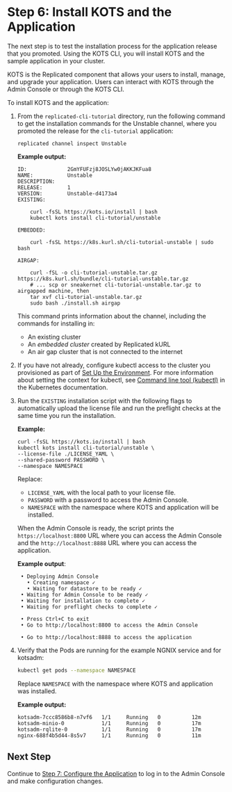 # Step 6: Install KOTS and the Application

The next step is to test the installation process for the application release that you promoted. Using the KOTS CLI, you will install KOTS and the sample application in your cluster.

KOTS is the Replicated component that allows your users to install, manage, and upgrade your application. Users can interact with KOTS through the Admin Console or through the KOTS CLI.

To install KOTS and the application:

1. From the `replicated-cli-tutorial` directory, run the following command to get the installation commands for the Unstable channel, where you promoted the release for the `cli-tutorial` application:

    ```
    replicated channel inspect Unstable
    ```

    **Example output:**

    ```
    ID:             2GmYFUFzj8JOSLYw0jAKKJKFua8
    NAME:           Unstable
    DESCRIPTION:
    RELEASE:        1
    VERSION:        Unstable-d4173a4
    EXISTING:

        curl -fsSL https://kots.io/install | bash
        kubectl kots install cli-tutorial/unstable

    EMBEDDED:

        curl -fsSL https://k8s.kurl.sh/cli-tutorial-unstable | sudo bash

    AIRGAP:

        curl -fSL -o cli-tutorial-unstable.tar.gz https://k8s.kurl.sh/bundle/cli-tutorial-unstable.tar.gz
        # ... scp or sneakernet cli-tutorial-unstable.tar.gz to airgapped machine, then
        tar xvf cli-tutorial-unstable.tar.gz
        sudo bash ./install.sh airgap
    ```
    This command prints information about the channel, including the commands for installing in:
    * An existing cluster
    * An _embedded cluster_ created by Replicated kURL
    * An air gap cluster that is not connected to the internet

1. If you have not already, configure kubectl access to the cluster you provisioned as part of [Set Up the Environment](tutorial-cli-setup#set-up-the-environment). For more information about setting the context for kubectl, see [Command line tool (kubectl)](https://kubernetes.io/docs/reference/kubectl/) in the Kubernetes documentation.

1. Run the `EXISTING` installation script with the following flags to automatically upload the license file and run the preflight checks at the same time you run the installation.

    **Example:**

    ```
    curl -fsSL https://kots.io/install | bash
    kubectl kots install cli-tutorial/unstable \
    --license-file ./LICENSE_YAML \
    --shared-password PASSWORD \
    --namespace NAMESPACE
    ```

    Replace:

      - `LICENSE_YAML` with the local path to your license file.
      - `PASSWORD` with a password to access the Admin Console.
      - `NAMESPACE` with the namespace where KOTS and application will be installed.

   When the Admin Console is ready, the script prints the `https://localhost:8800` URL where you can access the Admin Console and the `http://localhost:8888` URL where you can access the application.

   **Example output**:

   ```
    • Deploying Admin Console
      • Creating namespace ✓
      • Waiting for datastore to be ready ✓
    • Waiting for Admin Console to be ready ✓
    • Waiting for installation to complete ✓
    • Waiting for preflight checks to complete ✓

    • Press Ctrl+C to exit
    • Go to http://localhost:8800 to access the Admin Console

    • Go to http://localhost:8888 to access the application
   ```

1. Verify that the Pods are running for the example NGNIX service and for kotsadm:

    ```bash
    kubectl get pods --namespace NAMESPACE
    ```

    Replace `NAMESPACE` with the namespace where KOTS and application was installed.

    **Example output:**

    ```NAME                       READY   STATUS    RESTARTS   AGE
    kotsadm-7ccc8586b8-n7vf6   1/1     Running   0          12m
    kotsadm-minio-0            1/1     Running   0          17m
    kotsadm-rqlite-0           1/1     Running   0          17m
    nginx-688f4b5d44-8s5v7     1/1     Running   0          11m
    ```

## Next Step

Continue to [Step 7: Configure the Application](tutorial-cli-deploy-app) to log in to the Admin Console and make configuration changes.
